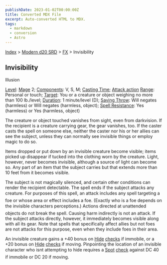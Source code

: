 ```yaml
---
publishDate: 2023-01-02T00:00:00Z
title: Converted MDX File
excerpt: Auto-converted HTML to MDX.
tags:
  - markdown
  - conversion
  - Astro
---
```






[Index](-index) > [Modern d20 SRD](modern-d20-srd-index) > [FX](modern-d20-srd-fx-index) > Invisibility




## Invisibility


Illusion


[Level](modern-d20-srd-fx-level): [Mage](modern-d20-srd-classes-advanced-mage) 2; [Components](modern-d20-srd-fx-components): V, S, M; [Casting Time](modern-d20-srd-fx-casting-time); [Attack action](modern-d20-srd-combat-attack-actions) [Range](modern-d20-srd-fx-range): Personal or touch; [Target](modern-d20-srd-fx-target): You or a creature or object weighing no more than 100 lb./level; [Duration](modern-d20-srd-fx-duration):  1 minute/level (D); [Saving Throw](modern-d20-srd-basics-saving-throws): Will negates (harmless) or Will negates (harmless, object); [Spell Resistance](modern-d20-srd-special-abilities-spell-resistance): Yes (harmless) or Yes (harmless, object)


The creature or object touched vanishes from sight, even from darkvision. If the recipient is a creature carrying gear, the gear vanishes, too. If the caster casts the spell on someone else, neither the caster nor his or her allies can see the subject, unless they can normally see invisible things or employ magic to do so.


Items dropped or put down by an invisible creature become visible; items picked up disappear if tucked into the clothing worn by the creature. Light, however, never becomes invisible, although a source of light can become so. Any part of an item that the subject carries but that extends more than 10 feet from it becomes visible.


The subject is not magically silenced, and certain other conditions can render the recipient detectable. The spell ends if the subject attacks any creature. For purposes of this spell, an attack includes any spell targeting a foe or whose area or effect includes a foe. (Exactly who is a foe depends on the invisible characters perceptions.) Actions directed at unattended objects do not break the spell. Causing harm indirectly is not an attack. If the subject attacks directly, however, it immediately becomes visible along with all its gear. Note that spells that specifically affect allies but not foes are not attacks for this purpose, even when they include foes in their area.


An invisible creature gains a +40 bonus on [Hide](modern-d20-srd-skills-hide) [checks](modern-d20-srd-skills-skill-basics-php#skill-check-index) if immobile, or a +20 bonus on [Hide](modern-d20-srd-skills-hide) [checks](modern-d20-srd-skills-skill-basics-php#skill-check-index) if moving. Pinpointing the location of an invisible character who isnt attempting to hide requires a [Spot](modern-d20-srd-skills-spot) [check](modern-d20-srd-skills-spot-php#skill-check-index) against DC 40 if immobile or DC 20 if moving.





